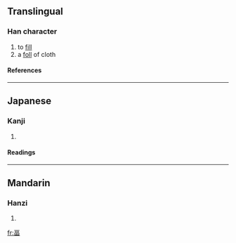 ==Translingual==
===Han character===
{{Han char|rn=102|rad=田|as=04|sn=9|four=|canj=一口田 (MRW)|ids=⿳[[一]][[口]][[田]]}}
# to [[fill]]
# a [[foll]] of cloth<!-- is "foll" a real word or a typo? -->
====References====
{{Han ref|kx=0760.330|dkj=21787|dj=1170.160|hdz=42531.140|uh=7550|ud=30032}}

----

==Japanese==
===Kanji===
{{ja-kanji|grade=|rs=田04}}
# {{defn|Japanese}} 
====Readings====
{{ja-readings|on=[[ふく]] (fuku), [[ぶく]] (buku), [[ひょく]] (hyoku), [[ひき]] (hiki)|kun=}}

----
==Mandarin==
===Hanzi===
{{cmn-hanzi|pin=[[fú]] (fu2)|wg=fu<sup>2</sup>}}
# {{defn|Mandarin}}

[[fr:畐]]